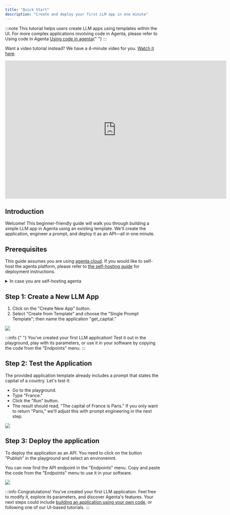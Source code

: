 ```yaml
---
title: "Quick Start"
description: "Create and deploy your first LLM app in one minute"
---
```


:::note
This tutorial helps users create LLM apps using templates within the UI. For more complex applications involving code
in Agenta, please refer to Using code in Agenta [Using code in agenta](/prompt_management/setting_up/custom_applications){" "}
:::

Want a video tutorial instead? We have a 4-minute video for you. [Watch it here](https://youtu.be/plPVrHXQ-DU).

<iframe
  width="720"
  height="450"
  src="https://www.youtube.com/embed/plPVrHXQ-DU?si=3KZoWdynQtM1x-cK"
  title="YouTube video player"
  frameBorder="0"
  allow="accelerometer; autoplay; clipboard-write; encrypted-media; gyroscope; picture-in-picture; web-share"
  allowFullScreen
></iframe>

## Introduction

Welcome! This beginner-friendly guide will walk you through building a simple LLM app in Agenta using an existing template. We'll create the application, engineer a prompt, and deploy it as an API—all in one minute.

## Prerequisites

This guide assumes you are using [agenta cloud](https://cloud.agenta.ai). If you would like to self-host the agenta platform, please refer to [the self-hosting guide](/self-host/host-locally) for deployment instructions.

<details>
  <summary>In case you are self-hosting agenta</summary>

## Step 0: Add your OpenAI API keys

1. Access the agenta in your webbrowser.
2. Select "Settings" from the left sidebar.
3. Select "LLM Keys" from the top menu.
4. Add your OpenAI API key.

Your OpenAI API keys are saved locally on your browser and are sent to the Agenta server only when you create a new application (as an environment variable in the Docker container).

</details>

## Step 1: Create a New LLM App

1. Click on the "Create New App" button.
2. Select "Create from Template" and choose the "Single Prompt Template"; then name the application "get_capital."

<img src="/images/getting-started-ui-screenshots/01_create_new_app.png" />

:::info
{" "}
You've created your first LLM application! Test it out in the playground, play with its parameters, or use it in your software
by copying the code from the "Endpoints" menu.
:::

## Step 2: Test the Application

The provided application template already includes a prompt that states the capital of a country. Let's test it:

- Go to the playground.
- Type "France."
- Click the "Run" button.
- The result should read, "The capital of France is Paris." If you only want to return "Paris," we'll adjust this with prompt engineering in the next step.

<img src="/images/getting-started-ui-screenshots/03_playground.png" />

## Step 3: Deploy the application

To deploy the application as an API. You need to click on the button "Publish" in the playground and select an environemnt.

You can now find the API endpoint in the "Endpoints" menu. Copy and paste the code from the "Endpoints" menu to use it in your software.

<img src="/images/getting-started-ui-screenshots/06_deployment.png" />

:::info
Congratulations! You've created your first LLM application. Feel free to modify it, explore its parameters, and discover
Agenta's features. Your next steps could include [building an application using your own code](/prompt_management/custom_applications),
or following one of our UI-based tutorials.
:::
